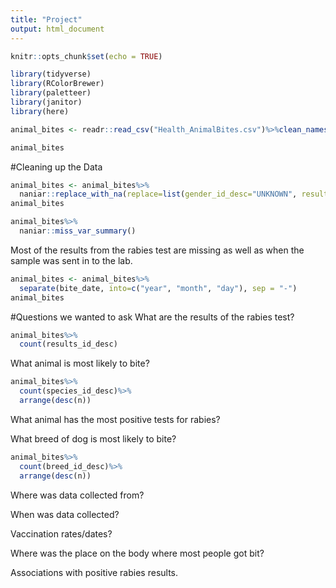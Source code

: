 ```yaml
---
title: "Project"
output: html_document
---
```


```r
knitr::opts_chunk$set(echo = TRUE)
```
```r
library(tidyverse)
library(RColorBrewer)
library(paletteer)
library(janitor)
library(here)
```

```r
animal_bites <- readr::read_csv("Health_AnimalBites.csv")%>%clean_names()
```
```r
animal_bites
```
#Cleaning up the Data
```r
animal_bites <- animal_bites%>%
  naniar::replace_with_na(replace=list(gender_id_desc="UNKNOWN", results_id_desc="UNKNOWN", disposition_id_desc="UNKNOWN", vaccination_date="<NA>", head_sent_date="<NA>", release_date="<NA>"))
animal_bites
```

```r
animal_bites%>%
  naniar::miss_var_summary()
```
Most of the results from the rabies test are missing as well as when the sample was sent in to the lab. 

```r
animal_bites <- animal_bites%>%
  separate(bite_date, into=c("year", "month", "day"), sep = "-")
animal_bites
```

#Questions we wanted to ask
What are the results of the rabies test? 
```r
animal_bites%>%
  count(results_id_desc)
```
What animal is most likely to bite? 

```r
animal_bites%>%
  count(species_id_desc)%>%
  arrange(desc(n))
```


What animal has the most positive tests for rabies?


What breed of dog is most likely to bite?
```r
animal_bites%>%
  count(breed_id_desc)%>%
  arrange(desc(n))
```

Where was data collected from? 


When was data collected?


Vaccination rates/dates? 


Where was the place on the body where most people got bit? 


Associations with positive rabies results. 

